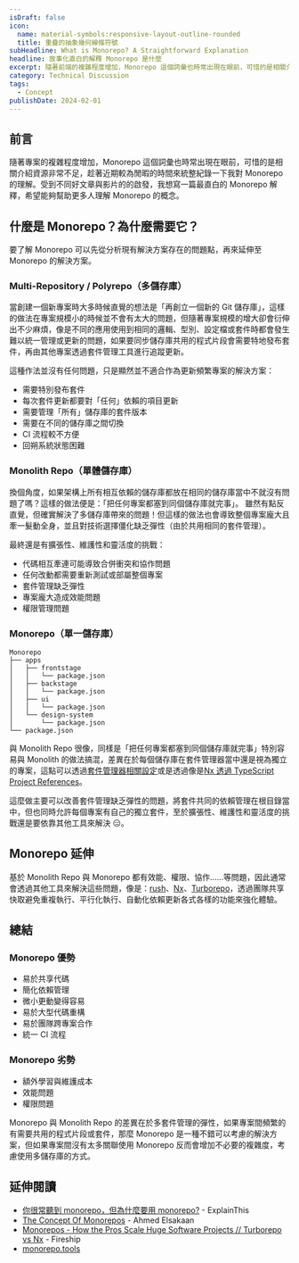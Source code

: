 ```yaml
---
isDraft: false
icon:
  name: material-symbols:responsive-layout-outline-rounded
  title: 重疊的抽象幾何線條符號
subHeadline: What is Monorepo? A Straightforward Explanation
headline: 故事化直白的解釋 Monorepo 是什麼
excerpt: 隨著前端的複雜程度增加，Monorepo 這個詞彙也時常出現在眼前，可惜的是相關介紹資源非常不足，趁著近期較為閒暇的時間來統整紀錄一下我對 Monorepo 的理解。受到不同好文章與影片的的啟發，我想寫一篇最直白的 Monorepo 解釋，希望能夠幫助更多人理解 Monorepo 的概念。
category: Technical Discussion
tags:
  - Concept
publishDate: 2024-02-01
---
```


## 前言

隨著專案的複雜程度增加，Monorepo 這個詞彙也時常出現在眼前，可惜的是相關介紹資源非常不足，趁著近期較為閒暇的時間來統整紀錄一下我對 Monorepo 的理解。受到不同好文章與影片的的啟發，我想寫一篇最直白的 Monorepo 解釋，希望能夠幫助更多人理解 Monorepo 的概念。

## 什麼是 Monorepo？為什麼需要它？

要了解 Monorepo 可以先從分析現有解決方案存在的問題點，再來延伸至 Monorepo 的解決方案。

### Multi-Repository / Polyrepo（多儲存庫）

當創建一個新專案時大多時候直覺的想法是「再創立一個新的 Git 儲存庫」，這樣的做法在專案規模小的時候並不會有太大的問題，但隨著專案規模的增大卻會衍伸出不少麻煩，像是不同的應用使用到相同的邏輯、型別、設定檔或套件時都會發生難以統一管理或更新的問題，如果要同步儲存庫共用的程式片段會需要特地發布套件，再由其他專案透過套件管理工具進行追蹤更新。

這種作法並沒有任何問題，只是顯然並不適合作為更新頻繁專案的解決方案：

- 需要特別發布套件
- 每次套件更新都要對「任何」依賴的項目更新
- 需要管理「所有」儲存庫的套件版本
- 需要在不同的儲存庫之間切換
- CI 流程較不方便
- 回朔系統狀態困難

### Monolith Repo（單體儲存庫）

換個角度，如果架構上所有相互依賴的儲存庫都放在相同的儲存庫當中不就沒有問題了嗎？這樣的做法便是：「把任何專案都塞到同個儲存庫就完事」。
雖然有點反直覺，但確實解決了多儲存庫帶來的問題！但這樣的做法也會導致整個專案龐大且牽一髮動全身，並且對技術選擇僵化缺乏彈性（由於共用相同的套件管理）。

最終還是有擴張性、維護性和靈活度的挑戰：

- 代碼相互牽連可能導致合併衝突和協作問題
- 任何改動都需要重新測試或部屬整個專案
- 套件管理缺乏彈性
- 專案龐大造成效能問題
- 權限管理問題

### Monorepo（單一儲存庫）

```
Monorepo
├── apps
│   ├── frontstage
│   │   └── package.json
│   ├── backstage
│   │   └── package.json
│   ├── ui
│   │   └── package.json
│   └── design-system
│       └── package.json
└── package.json
```

與 Monolith Repo 很像，同樣是「把任何專案都塞到同個儲存庫就完事」特別容易與 Monolith 的做法搞混，差異在於每個儲存庫在套件管理器當中還是視為獨立的專案，這點可以透過[套件管理器相關設定](https://docs.npmjs.com/cli/v7/using-npm/workspaces/)或是透過像是[Nx 透過 TypeScript Project References](https://nx.dev/concepts/integrated-vs-package-based#integrated-repos)。

這麼做主要可以改善套件管理缺乏彈性的問題，將套件共同的依賴管理在根目錄當中，但也同時允許每個專案有自己的獨立套件，至於擴張性、維護性和靈活度的挑戰還是要依靠其他工具來解決 😑。

## Monorepo 延伸

基於 Monolith Repo 與 Monorepo 都有效能、權限、協作……等問題，因此通常會透過其他工具來解決這些問題，像是：[rush](https://rushjs.io/)、[Nx](https://nx.dev/)、[Turborepo](https://turbo.build/)，透過團隊共享快取避免重複執行、平行化執行、自動化依賴更新各式各樣的功能來強化體驗。

## 總結

### Monorepo 優勢

- 易於共享代碼
- 簡化依賴管理
- 微小更動變得容易
- 易於大型代碼重構
- 易於團隊跨專案合作
- 統一 CI 流程

### Monorepo 劣勢

- 額外學習與維護成本
- 效能問題
- 權限問題

Monorepo 與 Monolith Repo 的差異在於多套件管理的彈性，如果專案間頻繁的有需要共用的程式片段或套件，那麼 Monorepo 是一種不錯可以考慮的解決方案，但如果專案間沒有太多關聯使用 Monorepo 反而會增加不必要的複雜度，考慮使用多儲存庫的方式。

## 延伸閱讀

- [你很常聽到 monorepo，但為什麼要用 monorepo?](https://www.explainthis.io/zh-hant/swe/why-use-monorepo) - ExplainThis
- [The Concept Of Monorepos](https://www.youtube.com/watch?v=ErpPaoU13LU) - Ahmed Elsakaan
- [Monorepos - How the Pros Scale Huge Software Projects // Turborepo vs Nx](https://www.youtube.com/watch?v=9iU_IE6vnJ8) - Fireship
- [monorepo.tools](https://monorepo.tools/)
